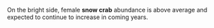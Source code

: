 On the bright side, female **snow crab** abundance is above average and expected to continue to increase in coming years.